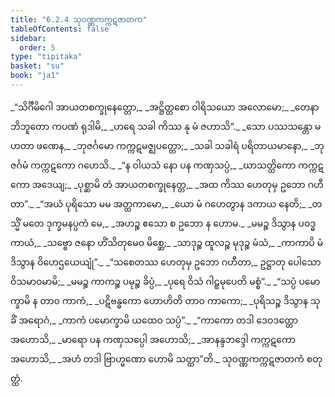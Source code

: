 ```yaml
---
title: "6.2.4 သုဝဏ္ဏကက္ကဋဇာတက"
tableOfContents: false
sidebar:
  order: 5
type: "tipitaka"
basket: "su"
book: "ja1"
---
```



<DynamicBreadcrumb />

<Division number="95" book="ja1">

<Paragraph number="1427" type="verses" book="ja1">
_“သိင်္ဂီမိဂေါ အာယတစက္ခုနေတ္တော,_  
_အဋ္ဌိတ္တစော ဝါရိသယော အလောမော;_  
_တေနာဘိဘူတော ကပဏံ ရုဒါမိ,_  
_ဟရေ သခါ ကိဿ နု မံ ဇဟာသိ”._  

</Paragraph>

</Division>
<Division number="96" book="ja1">

<Paragraph number="1428" type="verses" book="ja1">
_သော ပဿသန္တော မဟတာ ဖဏေန,_  
_ဘုဇင်္ဂမော ကက္ကဋမဇ္ဈပတ္တော;_  
_သခါ သခါရံ ပရိတာယမာနော,_  
_ဘုဇင်္ဂမံ ကက္ကဋကော ဂဟေသိ._  

</Paragraph>

</Division>
<Division number="97" book="ja1">

<Paragraph number="1429" type="verses" book="ja1">
_“န ဝါယသံ နော ပန ကဏှသပ္ပံ,_  
_ဃာသတ္ထိကော ကက္ကဋကော အဒေယျ;_  
_ပုစ္ဆာမိ တံ အာယတစက္ခုနေတ္တ,_  
_အထ ကိဿ ဟေတုမှ ဥဘော ဂဟီတာ”._  

</Paragraph>

</Division>
<Division number="98" book="ja1">

<Paragraph number="1430" type="verses" book="ja1">
_“အယံ ပုရိသော မမ အတ္ထကာမော,_  
_ယော မံ ဂဟေတွာန ဒကာယ နေတိ;_  
_တသ္မိံ မတေ ဒုက္ခမနပ္ပကံ မေ,_  
_အဟဉ္စ ဧသော စ ဥဘော န ဟောမ._  

</Paragraph>

</Division>
<Division number="99" book="ja1">

<Paragraph number="1431" type="verses" book="ja1">
_မမဉ္စ ဒိသွာန ပဝဒ္ဓကာယံ,_  
_သဗ္ဗော ဇနော ဟိံသိတုမေဝ မိစ္ဆေ;_  
_သာဒုဉ္စ ထူလဉ္စ မုဒုဉ္စ မံသံ,_  
_ကာကာပိ မံ ဒိသွာန ဝိဟေဌယေယျုံ”._  

</Paragraph>

</Division>
<Division number="100" book="ja1">

<Paragraph number="1432" type="verses" book="ja1">
_“သစေတဿ ဟေတုမှ ဥဘော ဂဟီတာ,_  
ဥဋ္ဌာတု ပေါသော ဝိသမာဝမာမိ;_  
_မမဉ္စ ကာကဉ္စ ပမုဉ္စ ခိပ္ပံ,_  
_ပုရေ ဝိသံ ဂါဠှမုပေတိ မစ္စံ”._  

</Paragraph>

</Division>
<Division number="101" book="ja1">

<Paragraph number="1433" type="verses" book="ja1">
_“သပ္ပံ ပမောက္ခာမိ န တာဝ ကာကံ,_  
_ပဋိဗန္ဓကော ဟောဟိတိ တာဝ ကာကော;_  
_ပုရိသဉ္စ ဒိသွာန သုခိံ အရောဂံ,_  
_ကာကံ ပမောက္ခာမိ ယထေဝ သပ္ပံ”._  

</Paragraph>

</Division>
<Division number="102" book="ja1">

<Paragraph number="1434" type="verses" book="ja1">
_“ကာကော တဒါ ဒေဝဒတ္တော အဟောသိ,_  
_မာရော ပန ကဏှသပ္ပေါ အဟောသိ;_  
_အာနန္ဒဘဒ္ဒေါ ကက္ကဋကော အဟောသိ,_  
_အဟံ တဒါ ဗြာဟ္မဏော ဟောမိ သတ္ထာ”တိ._  


</Paragraph>
</Division>

<Paragraph number="1435" type="center" book="ja1">
သုဝဏ္ဏကက္ကဋဇာတကံ စတုတ္ထံ.
</Paragraph>